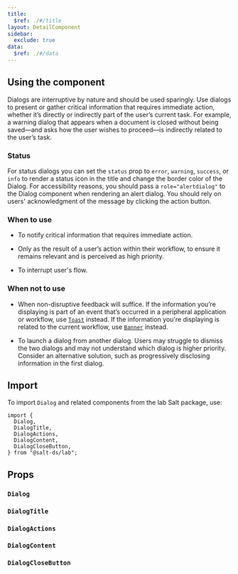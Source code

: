 ```yaml
---
title:
  $ref: ./#/title
layout: DetailComponent
sidebar:
  exclude: true
data:
  $ref: ./#/data
---
```


## Using the component

Dialogs are interruptive by nature and should be used sparingly. Use dialogs to present or gather critical information that requires immediate action, whether it’s directly or indirectly part of the user’s current task. For example, a warning dialog that appears when a document is closed without being saved—and asks how the user wishes to proceed—is indirectly related to the user’s task.

### Status

For status dialogs you can set the `status` prop to `error`, `warning`, `success`, or `info` to render a status icon in the title and change the border color of the Dialog. For accessibility reasons, you should pass a `role="alertdialog"` to the Dialog component when rendering an alert dialog. You should rely on users' acknowledgment of the message by clicking the action button.

### When to use

- To notify critical information that requires immediate action.

- Only as the result of a user’s action within their workflow, to ensure it remains relevant and is perceived as high priority.

- To interrupt user's flow.

### When not to use

- When non-disruptive feedback will suffice. If the information you’re displaying is part of an event that’s occurred in a peripheral application or workflow, use [`Toast`](../toast) instead. If the information you're displaying is related to the current workflow, use [`Banner`](../banner) instead.

- To launch a dialog from another dialog. Users may struggle to dismiss the two dialogs and may not understand which dialog is higher priority. Consider an alternative solution, such as progressively disclosing information in the first dialog.

## Import

To import `Dialog` and related components from the lab Salt package, use:

```
import {
  Dialog,
  DialogTitle,
  DialogActions,
  DialogContent,
  DialogCloseButton,
} from "@salt-ds/lab";
```

## Props

### `Dialog`

<PropsTable packageName="lab" componentName="Dialog" />

### `DialogTitle`

<PropsTable packageName="lab" componentName="DialogTitle" />

### `DialogActions`

<PropsTable packageName="lab" componentName="DialogActions" />

### `DialogContent`

<PropsTable packageName="lab" componentName="DialogContent" />

### `DialogCloseButton`

<PropsTable packageName="lab" componentName="DialogCloseButton" />
